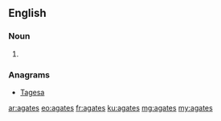==English==

===Noun===
{{head|en|plural}}

# {{plural of|agate|lang=en|nocat=1}}

===Anagrams===
* [[Tagesa#English|Tagesa]]

[[ar:agates]]
[[eo:agates]]
[[fr:agates]]
[[ku:agates]]
[[mg:agates]]
[[my:agates]]